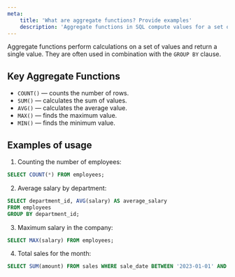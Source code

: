 ```yaml
---
meta:
    title: 'What are aggregate functions? Provide examples'
    description: 'Aggregate functions in SQL compute values for a set of rows. Learn how to use COUNT, SUM, AVG, MAX, and MIN for data analysis.'
---
```


Aggregate functions perform calculations on a set of values and return a single value. They are often used in combination with the `GROUP BY` clause.

## Key Aggregate Functions

-   `COUNT()` — counts the number of rows.
-   `SUM()` — calculates the sum of values.
-   `AVG()` — calculates the average value.
-   `MAX()` — finds the maximum value.
-   `MIN()` — finds the minimum value.

## Examples of usage

1. Counting the number of employees:

```sql
SELECT COUNT(*) FROM employees;
```

2. Average salary by department:

```sql
SELECT department_id, AVG(salary) AS average_salary
FROM employees
GROUP BY department_id;
```

3. Maximum salary in the company:

```sql
SELECT MAX(salary) FROM employees;
```

4. Total sales for the month:

```sql
SELECT SUM(amount) FROM sales WHERE sale_date BETWEEN '2023-01-01' AND '2023-01-31';
```
